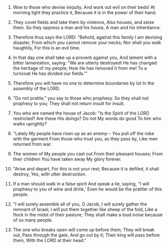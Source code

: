 
1. Woe to those who devise iniquity, And work out evil on their beds! At morning light they practice it, Because it is in the power of their hand.

2. They covet fields and take them by violence, Also houses, and seize them. So they oppress a man and his house, A man and his inheritance.

3. Therefore thus says the LORD: "Behold, against this family I am devising disaster, From which you cannot remove your necks; Nor shall you walk haughtily, For this is an evil time.

4. In that day one shall take up a proverb against you, And lament with a bitter lamentation, saying: "We are utterly destroyed! He has changed the heritage of my people; How He has removed it from me! To a turncoat He has divided our fields."'

5. Therefore you will have no one to determine boundaries by lot In the assembly of the LORD.

6. "Do not prattle," you say to those who prophesy. So they shall not prophesy to you; They shall not return insult for insult.

7. You who are named the house of Jacob: "Is the Spirit of the LORD restricted? Are these His doings? Do not My words do good To him who walks uprightly?

8. "Lately My people have risen up as an enemy-- You pull off the robe with the garment From those who trust you, as they pass by, Like men returned from war.

9. The women of My people you cast out From their pleasant houses; From their children You have taken away My glory forever.

10. "Arise and depart, For this is not your rest; Because it is defiled, it shall destroy, Yes, with utter destruction.

11. If a man should walk in a false spirit And speak a lie, saying, "I will prophesy to you of wine and drink,' Even he would be the prattler of this people.

12. "I will surely assemble all of you, O Jacob, I will surely gather the remnant of Israel; I will put them together like sheep of the fold, Like a flock in the midst of their pasture; They shall make a loud noise because of so many people.

13. The one who breaks open will come up before them; They will break out, Pass through the gate, And go out by it; Their king will pass before them, With the LORD at their head."


